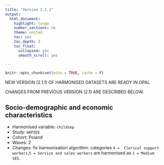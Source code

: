 ```yaml
---
title: "Version 2.1.1"
output: 
  html_document:
    highlight: tango
    number_sections: no
    theme: united
    toc: yes
    toc_depth: 3
    toc_float:
      collapsed: yes
      smooth_scroll: yes

---
```


```r
knitr::opts_chunk$set(echo = TRUE, cache = F)
```

NEW VERSION (2.1.1) OF HARMONISED DATASETS ARE READY IN OPAL 

CHANGES FROM PREVIOUS VERSION (2.1) ARE DESCRIBED BELOW.



## Socio-demographic and economic characteristics


 + Harmonised variable: `childsep`
 + Study: `HAPIEE`
 + Cohort: Poland
 + Waves: 2
 + Changes: fix harmonisation algorithm: categories `4 =  Clerical support workers`,`5 = Service and sales workers` are harmonised as `1 = Medium SES`.


